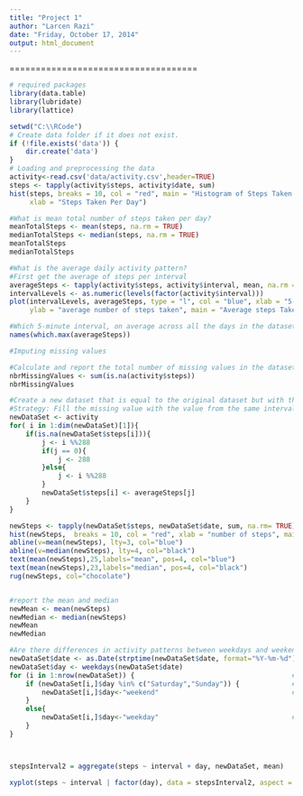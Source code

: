 ```yaml
---
title: "Project 1"
author: "Larcen Razi"
date: "Friday, October 17, 2014"
output: html_document
---
```

====================================
```r
# required packages
library(data.table)
library(lubridate)
library(lattice)

setwd("C:\\RCode")
# Create data folder if it does not exist.
if (!file.exists('data')) {
    dir.create('data')
}
# Loading and preprocessing the data
activity<-read.csv('data/activity.csv',header=TRUE)
steps <- tapply(activity$steps, activity$date, sum)
hist(steps, breaks = 10, col = "red", main = "Histogram of Steps Taken Per Day", 
     xlab = "Steps Taken Per Day")

#What is mean total number of steps taken per day?
meanTotalSteps <- mean(steps, na.rm = TRUE)
medianTotalSteps <- median(steps, na.rm = TRUE)
meanTotalSteps
medianTotalSteps

#What is the average daily activity pattern?
#First get the average of steps per interval
averageSteps <- tapply(activity$steps, activity$interval, mean, na.rm = TRUE)
intervalLevels <- as.numeric(levels(factor(activity$interval)))
plot(intervalLevels, averageSteps, type = "l", col = "blue", xlab = "5-minute interval", 
     ylab = "average number of steps taken", main = "Average steps Taken Across All Days", frame = F)

#Which 5-minute interval, on average across all the days in the dataset, contains the maximum number of steps?
names(which.max(averageSteps))

#Imputing missing values

#Calculate and report the total number of missing values in the dataset (i.e. the total number of rows with NAs)
nbrMissingValues <- sum(is.na(activity$steps))
nbrMissingValues

#Create a new dataset that is equal to the original dataset but with the missing data filled in.
#Strategy: Fill the missing value with the value from the same interval by using mod288.
newDataSet <- activity
for( i in 1:dim(newDataSet)[1]){
    if(is.na(newDataSet$steps[i])){
        j <- i %%288
        if(j == 0){
            j <- 288
        }else{
            j <- i %%288
        }
        newDataSet$steps[i] <- averageSteps[j]
    }
}

newSteps <- tapply(newDataSet$steps, newDataSet$date, sum, na.rm= TRUE)
hist(newSteps,  breaks = 10, col = "red", xlab = "number of steps", main = "Histogram of the total number of steps taken each day")
abline(v=mean(newSteps), lty=3, col="blue")                      
abline(v=median(newSteps), lty=4, col="black")                   
text(mean(newSteps),25,labels="mean", pos=4, col="blue")         
text(mean(newSteps),23,labels="median", pos=4, col="black")        
rug(newSteps, col="chocolate")


#report the mean and median 
newMean <- mean(newSteps)
newMedian <- median(newSteps)
newMean
newMedian

#Are there differences in activity patterns between weekdays and weekends?
newDataSet$date <- as.Date(strptime(newDataSet$date, format="%Y-%m-%d")) # convert date to a date() class variable  
newDataSet$day <- weekdays(newDataSet$date)                              # build a 'day' factor to hold weekday / weekend  
for (i in 1:nrow(newDataSet)) {                                       # for each day  
    if (newDataSet[i,]$day %in% c("Saturday","Sunday")) {             # if Saturday or Sunday,
        newDataSet[i,]$day<-"weekend"                                 #   then 'weekend'
    }
    else{
        newDataSet[i,]$day<-"weekday"                                 #    else 'weekday'
    }
}



stepsInterval2 = aggregate(steps ~ interval + day, newDataSet, mean)

xyplot(steps ~ interval | factor(day), data = stepsInterval2, aspect = 1/2, type = "l")


```
